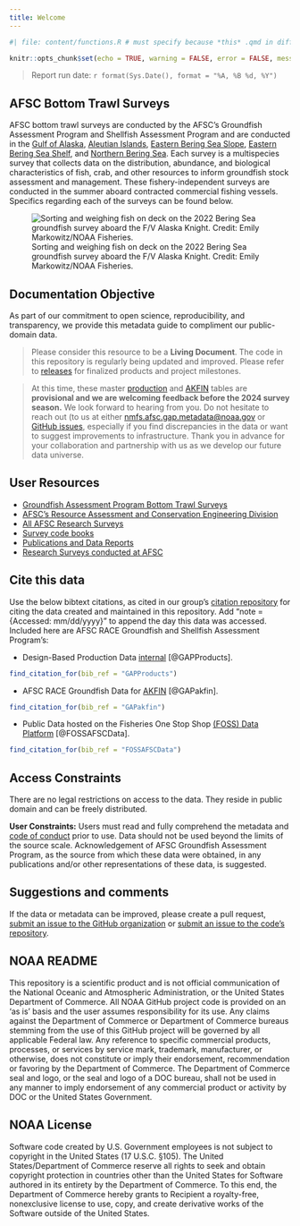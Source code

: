 ```yaml
---
title: Welcome
---
```


```r
#| file: content/functions.R # must specify because *this* .qmd in different folder

knitr::opts_chunk$set(echo = TRUE, warning = FALSE, error = FALSE, message = FALSE)
```

> Report run date: `r format(Sys.Date(), format = "%A, %B %d, %Y")`

## AFSC Bottom Trawl Surveys

AFSC bottom trawl surveys are conducted by the AFSC’s Groundfish Assessment Program and Shellfish Assessment Program and are conducted in the [Gulf of Alaska](https://www.fisheries.noaa.gov/alaska/ecosystems/alaska-fish-research-surveys#gulf-of-alaska-bottom-trawl-survey), [Aleutian Islands](https://www.fisheries.noaa.gov/alaska/ecosystems/alaska-fish-research-surveys#aleutian-islands-bottom-trawl-survey), [Eastern Bering Sea Slope](https://www.fisheries.noaa.gov/alaska/ecosystems/alaska-fish-research-surveys#eastern-bering-sea-upper-continental-slope-bottom-trawl-survey), [Eastern Bering Sea Shelf](https://www.fisheries.noaa.gov/alaska/ecosystems/alaska-fish-research-surveys#eastern-bering-sea-shelf-bottom-trawl-survey), and [Northern Bering Sea](https://www.fisheries.noaa.gov/alaska/ecosystems/alaska-fish-research-surveys#northern-bering-sea-shelf-bottom-trawl-survey). Each survey is a multispecies survey that collects data on the distribution, abundance, and biological characteristics of fish, crab, and other resources to inform groundfish stock assessment and management. These fishery-independent surveys are conducted in the summer aboard contracted commercial fishing vessels. Specifics regarding each of the surveys can be found below. 

![Sorting and weighing fish on deck on the 2022 Bering Sea groundfish survey aboard the F/V Alaska Knight. Credit: Emily Markowitz/NOAA Fisheries.](https://www.fisheries.noaa.gov/s3/2023-04/750x500-bottom-trawl-survey-afsc.jpg)

## Documentation Objective

As part of our commitment to open science, reproducibility, and transparency, we provide this  metadata guide to compliment our public-domain data. 

> Please consider this resource to be a **Living Document**. The code in this repository is regularly being updated and improved. Please refer to [releases](`r paste0(link_repo, '/releases')`) for finalized products and project milestones.

> At this time, these master [production](https://afsc-gap-products.github.io/gap_products/content/product-intro.html) and [AKFIN](https://afsc-gap-products.github.io/gap_products/content/akfin-intro.html) tables are **provisional and we are welcoming feedback before the 2024 survey season.** We look forward to hearing from you. Do not hesitate to reach out (to us at either [nmfs.afsc.gap.metadata@noaa.gov](nmfs.afsc.gap.metadata@noaa.gov) or [GitHub issues](`r paste0(link_repo, "/issues")`), especially if you find discrepancies in the data or want to suggest improvements to infrastructure. Thank you in advance for your collaboration and partnership with us as we develop our future data universe.

## User Resources

-   [Groundfish Assessment Program Bottom Trawl Surveys](https://www.fisheries.noaa.gov/alaska/science-data/groundfish-assessment-program-bottom-trawl-surveys)
-   [AFSC’s Resource Assessment and Conservation Engineering Division](https://www.fisheries.noaa.gov/about/resource-assessment-and-conservation-engineering-division)
-   [All AFSC Research Surveys](https://www.fisheries.noaa.gov/alaska/ecosystems/alaska-fish-research-surveys)
-   [Survey code books](`r link_code_books `)
-   [Publications and Data Reports](https://repository.library.noaa.gov/)
-   [Research Surveys conducted at AFSC](https://www.fisheries.noaa.gov/alaska/ecosystems/alaska-fish-research-surveys)

## Cite this data

Use the below bibtext citations, as cited in our group's [citation repository](https://github.com/afsc-gap-products/citations/blob/main/cite/bibliography.bib) for citing the data created and maintained in this repository. Add "note = {Accessed: mm/dd/yyyy}" to append the day this data was accessed. Included here are AFSC RACE Groundfish and Shellfish Assessment Program's:

- Design-Based Production Data [internal](product-intro.qmd) [@GAPProducts].

```r
find_citation_for(bib_ref = "GAPProducts")
```

- AFSC RACE Groundfish Data for [AKFIN](akfin-intro.qmd) [@GAPakfin].

```r
find_citation_for(bib_ref = "GAPakfin")
```

- Public Data hosted on the Fisheries One Stop Shop [(FOSS) Data Platform](foss-intro.qmd) [@FOSSAFSCData].

```r
find_citation_for(bib_ref = "FOSSAFSCData")
```

## Access Constraints

There are no legal restrictions on access to the data. They reside in public domain and can be freely distributed.

**User Constraints:** Users must read and fully comprehend the metadata and [code of conduct](https://afsc-gap-products.github.io/gap_products/content/code-of-conduct.html) prior to use. Data should not be used beyond the limits of the source scale. Acknowledgement of AFSC Groundfish Assessment Program, as the source from which these data were obtained, in any publications and/or other representations of these data, is suggested.

## Suggestions and comments

If the data or metadata can be improved, please create a pull request, [submit an issue to the GitHub organization](https://github.com/afsc-gap-products/data-requests/issues) or [submit an issue to the code's repository](`r paste0(link_repo, "/issues")`).

## NOAA README

This repository is a scientific product and is not official communication of the National Oceanic and Atmospheric Administration, or the United States Department of Commerce. All NOAA GitHub project code is provided on an ‘as is’ basis and the user assumes responsibility for its use. Any claims against the Department of Commerce or Department of Commerce bureaus stemming from the use of this GitHub project will be governed by all applicable Federal law. Any reference to specific commercial products, processes, or services by service mark, trademark, manufacturer, or otherwise, does not constitute or imply their endorsement, recommendation or favoring by the Department of Commerce. The Department of Commerce seal and logo, or the seal and logo of a DOC bureau, shall not be used in any manner to imply endorsement of any commercial product or activity by DOC or the United States Government.

## NOAA License

Software code created by U.S. Government employees is not subject to copyright in the United States (17 U.S.C. §105). The United States/Department of Commerce reserve all rights to seek and obtain copyright protection in countries other than the United States for Software authored in its entirety by the Department of Commerce. To this end, the Department of Commerce hereby grants to Recipient a royalty-free, nonexclusive license to use, copy, and create derivative works of the Software outside of the United States.

